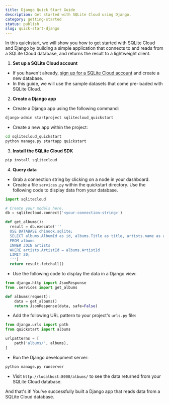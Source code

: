 ```yaml
---
title: Django Quick Start Guide
description: Get started with SQLite Cloud using Django.
category: getting-started
status: publish
slug: quick-start-django
---
```


In this quickstart, we will show you how to get started with SQLite Cloud and Django by building a simple application that connects to and reads from a SQLite Cloud database, and returns the result to a lightweight client.

1. **Set up a SQLite Cloud account**
  - If you haven't already, [sign up for a SQLite Cloud account](https://sqlitecloud.io/register) and create a new database.
  - In this guide, we will use the sample datasets that come pre-loaded with SQLite Cloud.

2. **Create a Django app**
  - Create a Django app using the following command:
```bash
django-admin startproject sqlitecloud_quickstart
```
  - Create a new app within the project:
```bash
cd sqlitecloud_quickstart
python manage.py startapp quickstart
```

3. **Install the SQLite Cloud SDK**
```bash
pip install sqlitecloud
```

4. **Query data**
  - Grab a connection string by clicking on a node in your dashboard.
  - Create a file `services.py` within the quickstart directory. Use the following code to display data from your database.

```python
import sqlitecloud

# Create your models here.
db = sqlitecloud.connect('<your-connection-string>')

def get_albums():
  result = db.execute('''
  USE DATABASE chinook.sqlite; 
  SELECT albums.AlbumId as id, albums.Title as title, artists.name as artist
  FROM albums 
  INNER JOIN artists 
  WHERE artists.ArtistId = albums.ArtistId
  LIMIT 20;
  ''')
  return result.fetchall()

```
  - Use the following code to display the data in a Django view:
```python
from django.http import JsonResponse
from .services import get_albums

def albums(request):
    data = get_albums()
    return JsonResponse(data, safe=False)
```
  - Add the following URL pattern to your project's `urls.py` file:
```python
from django.urls import path
from quickstart import albums

urlpatterns = [
    path('albums/', albums),
]
```
  - Run the Django development server:
```bash
python manage.py runserver
```
  - Visit `http://localhost:8000/albums/` to see the data returned from your SQLite Cloud database.

And that's it! You've successfully built a Django app that reads data from a SQLite Cloud database.
